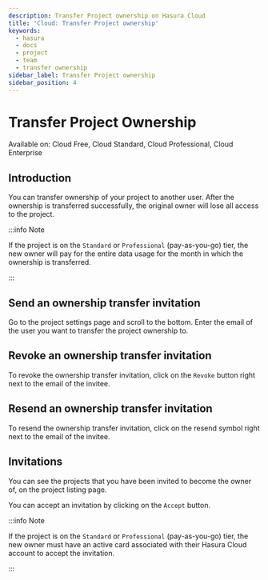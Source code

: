 ```yaml
---
description: Transfer Project ownership on Hasura Cloud
title: 'Cloud: Transfer Project ownership'
keywords:
  - hasura
  - docs
  - project
  - team
  - transfer ownership
sidebar_label: Transfer Project ownership
sidebar_position: 4
---
```



# Transfer Project Ownership

<div className="badge badge--primary heading-badge">
  Available on: Cloud Free, Cloud Standard, Cloud Professional, Cloud Enterprise
</div>

## Introduction

You can transfer ownership of your project to another user. After the ownership is transferred successfully, the
original owner will lose all access to the project.

:::info Note

If the project is on the `Standard` or `Professional` (pay-as-you-go) tier, the new owner will pay for the entire data
usage for the month in which the ownership is transferred.

:::

## Send an ownership transfer invitation

Go to the project settings page and scroll to the bottom. Enter the email of the user you want to transfer the project
ownership to.

<Thumbnail src="/img/projects/transfer-ownership.png" alt="Transfer Project Ownership" width="1146px" />

## Revoke an ownership transfer invitation

To revoke the ownership transfer invitation, click on the `Revoke` button right next to the email of the invitee.

<Thumbnail src="/img/projects/remove-ownership.png" alt="Remove transfer ownership invite" width="1146px" />

## Resend an ownership transfer invitation

To resend the ownership transfer invitation, click on the resend symbol right next to the email of the invitee.

<Thumbnail src="/img/projects/resent-ownership.png" alt="Resend transfer ownership invite" width="1146px" />

## Invitations

You can see the projects that you have been invited to become the owner of, on the project listing page.

<Thumbnail src="/img/projects/project-ownership-invitation.png" alt="Projects invited to own" width="1146px" />

You can accept an invitation by clicking on the `Accept` button.

:::info Note

If the project is on the `Standard` or `Professional` (pay-as-you-go) tier, the new owner must have an active card
associated with their Hasura Cloud account to accept the invitation.

:::
